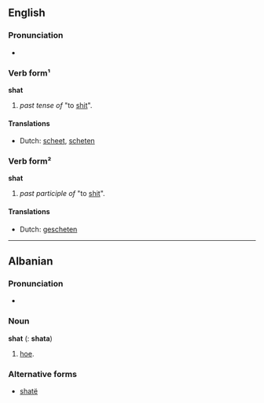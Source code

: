 ==English==

===Pronunciation===
*{{IPA|/ʃæt/}}

===Verb form¹===
'''shat'''
# ''past tense of'' "to [[shit#Verb|shit]]".

====Translations====
*Dutch: [[scheet]], [[scheten]]

===Verb form²===
'''shat'''
# ''past participle of'' "to [[shit#Verb|shit]]".
{{seeCites}}

====Translations====
*Dutch: [[gescheten]]


----

==Albanian==
===Pronunciation===
*{{IPA|/ʃat/}}
===Noun===
'''shat''' {{m}} ({{p}}: '''shata''')
# [[hoe]].
===Alternative forms===
*[[shatë]]